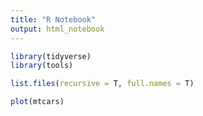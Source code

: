 ```yaml
---
title: "R Notebook"
output: html_notebook
---
```


```r
library(tidyverse)
library(tools)
```

```r
list.files(recursive = T, full.names = T)
```

```r
plot(mtcars)
```

